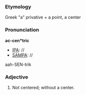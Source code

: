 ===Etymology===
Greek "a" privative + a point, a center
===Pronunciation===
'''ac-cen*tric'''
*[[IPA]]: //
*[[SAMPA]]: //
aah-SEN-trik
===Adjective===
#Not centered; without a center.